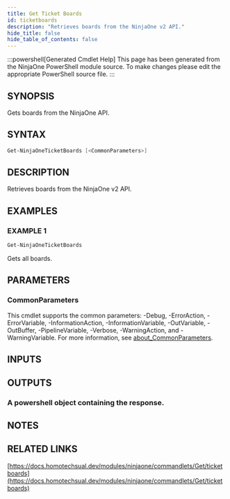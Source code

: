 ```yaml
---
title: Get Ticket Boards
id: ticketboards
description: "Retrieves boards from the NinjaOne v2 API."
hide_title: false
hide_table_of_contents: false
---
```


:::powershell[Generated Cmdlet Help]
This page has been generated from the NinjaOne PowerShell module source. To make changes please edit the appropriate PowerShell source file.
:::

## SYNOPSIS

Gets boards from the NinjaOne API.

## SYNTAX

```powershell
Get-NinjaOneTicketBoards [<CommonParameters>]
```

## DESCRIPTION

Retrieves boards from the NinjaOne v2 API.

## EXAMPLES

### EXAMPLE 1

```powershell
Get-NinjaOneTicketBoards
```

Gets all boards.

## PARAMETERS

### CommonParameters

This cmdlet supports the common parameters: -Debug, -ErrorAction, -ErrorVariable, -InformationAction, -InformationVariable, -OutVariable, -OutBuffer, -PipelineVariable, -Verbose, -WarningAction, and -WarningVariable. For more information, see [about_CommonParameters](http://go.microsoft.com/fwlink/?LinkID=113216).

## INPUTS

## OUTPUTS

### A powershell object containing the response.

## NOTES

## RELATED LINKS

[https://docs.homotechsual.dev/modules/ninjaone/commandlets/Get/ticketboards](https://docs.homotechsual.dev/modules/ninjaone/commandlets/Get/ticketboards)
